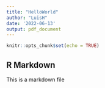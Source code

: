 ```yaml
---
title: "HelloWorld"
author: "LuisH"
date: '2022-06-13'
output: pdf_document
---
```


```r
knitr::opts_chunk$set(echo = TRUE)
```

## R Markdown

This is a markdown file